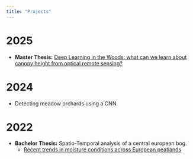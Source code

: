 ```yaml
---
title: "Projects"
---
```


# 2025

-   **Master Thesis:** [Deep Learning in the Woods: what can we learn about canopy height from optical remote sensing?](gchm.qmd)

# 2024

-   Detecting meadow orchards using a CNN.

# 2022

-   **Bachelor Thesis:** Spatio-Temporal analysis of a central european bog.
    - [Recent trends in moisture conditions across European peatlands](https://doi.org/10.1016/j.rsase.2024.101385){.external target="_blank"}
